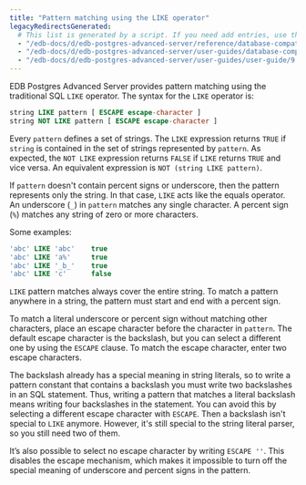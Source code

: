 ```yaml
---
title: "Pattern matching using the LIKE operator"
legacyRedirectsGenerated:
  # This list is generated by a script. If you need add entries, use the `legacyRedirects` key.
  - "/edb-docs/d/edb-postgres-advanced-server/reference/database-compatibility-for-oracle-developers-reference-guide/9.6/Database_Compatibility_for_Oracle_Developers_Reference_Guide.1.099.html"
  - "/edb-docs/d/edb-postgres-advanced-server/user-guides/database-compatibility-for-oracle-developers-guide/9.5/Database_Compatibility_for_Oracle_Developers_Guide.1.133.html"
  - "/edb-docs/d/edb-postgres-advanced-server/user-guides/user-guide/9.5/EDB_Postgres_Enterprise_Guide.1.042.html"
---
```


<div id="pattern_matching_using_the_like_operator" class="registered_link"></div>

EDB Postgres Advanced Server provides pattern matching using the traditional SQL `LIKE` operator. The syntax for the `LIKE` operator is:

```sql
string LIKE pattern [ ESCAPE escape-character ]
string NOT LIKE pattern [ ESCAPE escape-character ]
```

Every `pattern` defines a set of strings. The `LIKE` expression returns `TRUE` if `string` is contained in the set of strings represented by `pattern`. As expected, the `NOT LIKE` expression returns `FALSE` if `LIKE` returns `TRUE` and vice versa. An equivalent expression is `NOT (string LIKE pattern)`.

If `pattern` doesn't contain percent signs or underscore, then the pattern represents only the string. In that case, `LIKE` acts like the equals operator. An underscore (`_`) in `pattern` matches any single character. A percent sign (`%`) matches any string of zero or more characters.

Some examples:

```sql
'abc' LIKE 'abc'    true
'abc' LIKE 'a%'     true
'abc' LIKE '_b_'    true
'abc' LIKE 'c'      false
```

`LIKE` pattern matches always cover the entire string. To match a pattern anywhere in a string, the pattern must start and end with a percent sign.

To match a literal underscore or percent sign without matching other characters, place an escape character before the character in `pattern`. The default escape character is the backslash, but you can select a different one by using the `ESCAPE` clause. To match the escape character, enter two escape characters.

The backslash already has a special meaning in string literals, so to write a pattern constant that contains a backslash you must write two backslashes in an SQL statement. Thus, writing a pattern that matches a literal backslash means writing four backslashes in the statement. You can avoid this by selecting a different escape character with `ESCAPE`. Then a backslash isn't special to `LIKE` anymore. However, it's still special to the string literal parser, so you still need two of them.

It’s also possible to select no escape character by writing `ESCAPE ''`. This disables the escape mechanism, which makes it impossible to turn off the special meaning of underscore and percent signs in the pattern.
